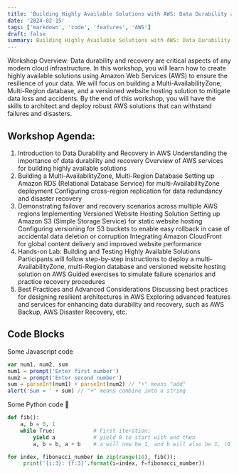 ```yaml
---
title: 'Building Highly Available Solutions with AWS: Data Durability and Recovery'
date: '2024-02-15'
tags: ['markdown', 'code', 'features', 'AWS']
draft: false
summary: Building Highly Available Solutions with AWS: Data Durability and Recovery.
---
```


Workshop Overview:
Data durability and recovery are critical aspects of any modern cloud infrastructure. 
In this workshop, you will learn how to create highly available solutions using Amazon Web Services (AWS) to ensure the resilience of your data. 
We will focus on building a Multi-AvailabilityZone, Multi-Region database, and a versioned website hosting solution to mitigate data loss and accidents. 
By the end of this workshop, you will have the skills to architect and deploy robust AWS solutions that can withstand failures and disasters.

## Workshop Agenda:
1. Introduction to Data Durability and Recovery in AWS
    Understanding the importance of data durability and recovery
    Overview of AWS services for building highly available solutions
2. Building a Multi-AvailabilityZone, Multi-Region Database
    Setting up Amazon RDS (Relational Database Service) for multi-AvailabilityZone deployment
    Configuring cross-region replication for data redundancy and disaster recovery
3. Demonstrating failover and recovery scenarios across multiple AWS regions
    Implementing Versioned Website Hosting Solution
    Setting up Amazon S3 (Simple Storage Service) for static website hosting
    Configuring versioning for S3 buckets to enable easy rollback in case of accidental data deletion or corruption
    Integrating Amazon CloudFront for global content delivery and improved website performance
4. Hands-on Lab: Building and Testing Highly Available Solutions
    Participants will follow step-by-step instructions to deploy a multi-AvailabilityZone, multi-Region database and versioned website hosting solution on AWS
    Guided exercises to simulate failure scenarios and practice recovery procedures
5. Best Practices and Advanced Considerations
    Discussing best practices for designing resilient architectures in AWS
    Exploring advanced features and services for enhancing data durability and recovery, such as AWS Backup, AWS Disaster Recovery, etc.

## Code Blocks

Some Javascript code

```javascript
var num1, num2, sum
num1 = prompt('Enter first number')
num2 = prompt('Enter second number')
sum = parseInt(num1) + parseInt(num2) // "+" means "add"
alert('Sum = ' + sum) // "+" means combine into a string
```

Some Python code 🐍

```python
def fib():
    a, b = 0, 1
    while True:            # First iteration:
        yield a            # yield 0 to start with and then
        a, b = b, a + b    # a will now be 1, and b will also be 1, (0 + 1)

for index, fibonacci_number in zip(range(10), fib()):
     print('{i:3}: {f:3}'.format(i=index, f=fibonacci_number))
```
